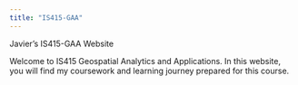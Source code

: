 ```yaml
---
title: "IS415-GAA"
---
```


Javier's IS415-GAA Website

Welcome to IS415 Geospatial Analytics and Applications. In this website, you will find my coursework and learning journey prepared for this course.

